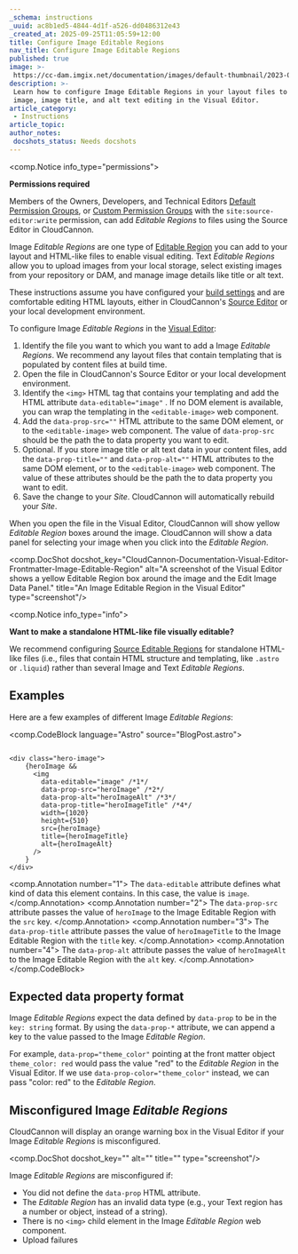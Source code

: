 ```yaml
---
_schema: instructions
_uuid: ac8b1ed5-4844-4d1f-a526-dd0486312e43
_created_at: 2025-09-25T11:05:59+12:00
title: Configure Image Editable Regions
nav_title: Configure Image Editable Regions
published: true
image: >-
 https://cc-dam.imgix.net/documentation/images/default-thumbnail/2023-Q4/CloudCannon-Documentation-Thumbnail.png
description: >-
 Learn how to configure Image Editable Regions in your layout files to enable
 image, image title, and alt text editing in the Visual Editor.
article_category:
 - Instructions
article_topic:
author_notes:
 docshots_status: Needs docshots
---
```

<comp.Notice info_type="permissions">
  <p><strong>Permissions required</strong></p><p>Members of the Owners, Developers, and Technical Editors <a href="/documentation/articles/what-are-default-permission-groups/">Default Permission Groups</a>, or <a href="/documentation/articles/what-are-custom-permission-groups/">Custom Permission Groups</a> with the <code>site:source-editor:write</code> permission, can add <em>Editable Regions</em> to files using the Source Editor in CloudCannon.</p>
</comp.Notice>

Image *Editable Regions* are one type of [Editable Region](/documentation/articles/what-are-editable-regions/) you can add to your layout and HTML-like files to enable visual editing. Text *Editable Regions* allow you to upload images from your local storage, select existing images from your repository or DAM, and manage image details like title or alt text.

These instructions assume you have configured your [build settings](/documentation/articles/configure-your-first-build/) and are comfortable editing HTML layouts, either in CloudCannon's [Source Editor](/documentation/articles/the-source-editor/) or your local development environment.

To configure Image *Editable Regions* in the [Visual Editor](/documentation/articles/the-visual-editor/):

1. Identify the file you want to which you want to add a Image *Editable Regions*. We recommend any layout files that contain templating that is populated by content files at build time.
2. Open the file in CloudCannon's Source Editor or your local development environment.
3. Identify the `<img>` HTML tag that contains your templating and add the HTML attribute `data-editable="image"` . If no DOM element is available, you can wrap the templating in the `<editable-image>` web component.
4. Add the `data-prop-src=""` HTML attribute to the same DOM element, or to the `<editable-image>` web component. The value of `data-prop-src` should be the path the to data property you want to edit.
5. Optional. If you store image title or alt text data in your content files, add the `data-prop-title=""` and `data-prop-alt=""` HTML attributes to the same DOM element, or to the `<editable-image>` web component. The value of these attributes should be the path the to data property you want to edit.
6. Save the change to your *Site*. CloudCannon will automatically rebuild your *Site*.

When you open the file in the Visual Editor, CloudCannon will show yellow *Editable Region* boxes around the image. CloudCannon will show a data panel for selecting your image when you click into the *Editable Region*.

<comp.DocShot docshot_key="CloudCannon-Documentation-Visual-Editor-Frontmatter-Image-Editable-Region" alt="A screenshot of the Visual Editor shows a yellow Editable Region box around the image and the Edit Image Data Panel." title="An Image Editable Region in the Visual Editor" type="screenshot"/>

<comp.Notice info_type="info">
  <p><strong>Want to make a standalone HTML-like file visually editable?</strong></p><p>We recommend configuring <a href="/documentation/articles/configure-source-editable-regions/">Source Editable Regions</a> for standalone HTML-like files (i.e., files that contain HTML structure and templating, like <code>.astro</code> or <code>.liquid</code>) rather than several Image and Text <em>Editable Regions</em>.</p>
</comp.Notice>

## Examples

Here are a few examples of different Image *Editable Regions*:

<comp.CodeBlock language="Astro" source="BlogPost.astro">
``````````

<div class="hero-image">
    {heroImage &&
      <img
        data-editable="image" /*1*/
        data-prop-src="heroImage" /*2*/
        data-prop-alt="heroImageAlt" /*3*/
        data-prop-title="heroImageTitle" /*4*/
        width={1020}
        height={510}
        src={heroImage}
        title={heroImageTitle}
        alt={heroImageAlt}
      />
    }
</div>

``````````
<comp.Annotation number="1">
  The `data-editable` attribute defines what kind of data this element contains. In this case, the value is `image`.
</comp.Annotation>
<comp.Annotation number="2">
  The `data-prop-src` attribute passes the value of `heroImage` to the Image Editable Region with the `src` key.
</comp.Annotation>
<comp.Annotation number="3">
  The `data-prop-title` attribute passes the value of `heroImageTitle` to the Image Editable Region with the `title` key.
</comp.Annotation>
<comp.Annotation number="4">
  The `data-prop-alt` attribute passes the value of `heroImageAlt` to the Image Editable Region with the `alt` key.
</comp.Annotation>
</comp.CodeBlock>

## Expected data property format

Image *Editable Regions* expect the data defined by `data-prop` to be in the `key: string` format. By using the `data-prop-*` attribute, we can append a key to the value passed to the Image *Editable Region*.

For example, `data-prop="theme_color"` pointing at the front matter object `theme_color: red` would pass the value "red" to the *Editable Region* in the Visual Editor. If we use `data-prop-color="theme_color"` instead, we can pass "color: red" to the *Editable Region*.

## Misconfigured Image *Editable Regions*

CloudCannon will display an orange warning box in the Visual Editor if your Image *Editable Regions* is misconfigured.

<comp.DocShot docshot_key="" alt="" title="" type="screenshot"/>

Image *Editable Regions* are misconfigured if:

* You did not define the `data-prop` HTML attribute.
* The *Editable Region* has an invalid data type (e.g., your Text region has a number or object, instead of a string).
* There is no `<img>` child element in the Image *Editable Region* web component.
* Upload failures